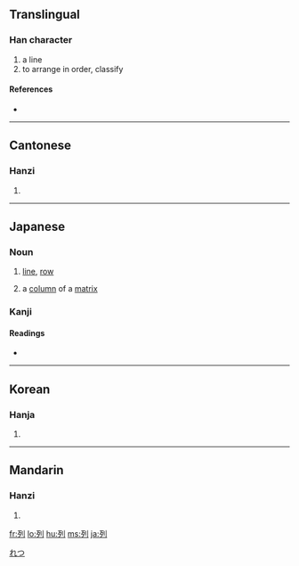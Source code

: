 {{see|列}}
==Translingual==

===Han character===
{{Han char|rn=18|rad=刀|as=04|sn=6|four=1220<sub>0</sub>|canj=一弓中弓 (MNLN)|ids=⿰[[歹]][[刂]]}}

# a line
# to arrange in order, classify

====References====
* {{Han ref|kx=0137.260|dkj=01901|dj=0309.130|hdz=10325.050|uh=5217|ud=21015|bh=A643|bd=42563}}

----

==Cantonese==

===Hanzi===
{{yue-hanzi|jyut=|y=lit6}}

# {{defn|Cantonese}}

----

==Japanese==

===Noun===
{{ja-noun|k|hira=れつ|rom=retsu}}

# [[line]], [[row]]
# {{mathematics|lang=ja}} a [[column]] of a [[matrix]]

===Kanji===
{{ja-kanji|grade=3|rs=刀04}}

====Readings====
* {{ja-readings|on=[[れつ]] (retsu), [[れい]] (rei)|kun=[[つらねる]] (tsuraneru)}}

[[Category:ja:Mathematics|れつ]]

----

==Korean==

===Hanja===
{{ko-hanja|hangeul=렬|rv=ryeol|mr=ryŏl}}

# {{defn|Korean}}

----

==Mandarin==

===Hanzi===
{{cmn-hanzi|pin=[[liè]] ([[lie4]])|wg=lieh<sup>4</sup>}}

# {{defn|Mandarin}}

[[fr:列]]
[[lo:列]]
[[hu:列]]
[[ms:列]]
[[ja:列]]